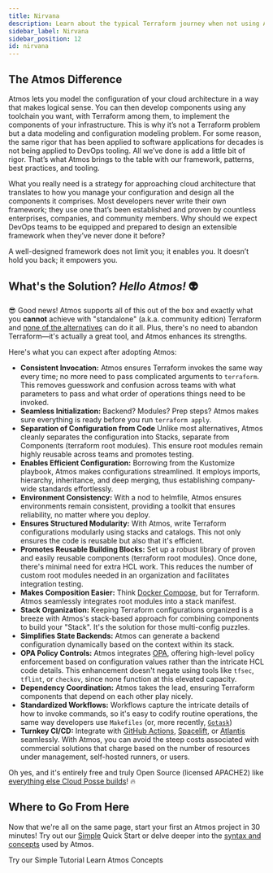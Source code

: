 ```yaml
---
title: Nirvana
description: Learn about the typical Terraform journey when not using Atmos.
sidebar_label: Nirvana
sidebar_position: 12
id: nirvana
---
```


## The Atmos Difference

Atmos lets you model the configuration of your cloud architecture in a way that makes logical sense. 
You can then develop components using any toolchain you want, with Terraform among them, to implement
the components of your infrastructure. This is why it’s not a Terraform problem but a data modeling and
configuration modeling problem. For some reason, the same rigor that has been applied to software applications
for decades is not being applied to DevOps tooling. All we’ve done is add a little bit of rigor. 
That’s what Atmos brings to the table with our framework, patterns, best practices, and tooling.

What you really need is a strategy for approaching cloud architecture that translates to how you manage your configuration
and design all the components it comprises. Most developers never write their own framework; they use one that’s been
established and proven by countless enterprises, companies, and community members. Why should we expect DevOps teams
to be equipped and prepared to design an extensible framework when they’ve never done it before? 

A well-designed framework does not limit you; it enables you. It doesn’t hold you back; it empowers you.

## What's the Solution? *Hello Atmos!* 👽

😎 Good news! Atmos supports all of this out of the box and exactly what you **cannot** achieve with "standalone" (a.k.a. community edition) 
Terraform and [none of the alternatives](/reference/alternatives) can do it all. Plus, there's no need to abandon Terraform—it's actually
a great tool, and Atmos enhances its strengths.

Here's what you can expect after adopting Atmos:

- **Consistent Invocation:** Atmos ensures Terraform invokes the same way every time; no more need to pass complicated arguments to `terraform`. This removes guesswork and confusion across teams with what parameters to pass and what order of operations things need to be invoked.
- **Seamless Initialization:** Backend? Modules? Prep steps? Atmos makes sure everything is ready before you run `terraform apply`.
- **Separation of Configuration from Code** Unlike most alternatives, Atmos cleanly separates the configuration into Stacks, separate from Components (terraform root modules). This ensure root modules remain highly reusable across teams and promotes testing.
- **Enables Efficient Configuration:** Borrowing from the Kustomize playbook, Atmos makes configurations streamlined. It employs imports, hierarchy, inheritance, and deep merging, thus establishing company-wide standards effortlessly.
- **Environment Consistency:** With a nod to helmfile, Atmos ensures environments remain consistent, providing a toolkit that ensures reliability, no matter where you deploy.
- **Ensures Structured Modularity:** With Atmos, write Terraform configurations modularly using stacks and catalogs.
  This not only ensures the code is reusable but also that it's efficient.
- **Promotes Reusable Building Blocks:** Set up a robust library of proven and easily reusable components (terraform root modules). Once done, there's minimal need for extra HCL work. This reduces the number of custom root modules needed in an organization and facilitates integration testing.
- **Makes Composition Easier:** Think [Docker Compose](https://docs.docker.com/compose/intro/features-uses/), but for Terraform. Atmos seamlessly integrates root modules into a stack manifest.
- **Stack Organization:** Keeping Terraform configurations organized is a breeze with Atmos's stack-based approach for combining components to build your "Stack". It's the solution for those multi-config puzzles.
- **Simplifies State Backends:** Atmos can generate a backend configuration dynamically based on the context within its stack.
- **OPA Policy Controls:** Atmos integrates [OPA](https://www.openpolicyagent.org/), offering high-level policy enforcement based on configuration values rather than the intricate HCL code details. This enhancement doesn't negate using tools like `tfsec`, `tflint`, or `checkov`, since none function at this elevated capacity.
- **Dependency Coordination:** Atmos takes the lead, ensuring Terraform components that depend on each other play nicely.
- **Standardized Workflows:** Workflows capture the intricate details of how to invoke commands, so it's easy to codify routine operations, the same way developers use `Makefiles` (or, more recently, [`Gotask`](https://github.com/go-task/task))
- **Turnkey CI/CD:** Integrate with [GitHub Actions](https://atmos.tools/integrations/github-actions), [Spacelift](https://atmos.tools/integrations/spacelift), or [Atlantis](https://atmos.tools/integrations/atlantis) seamlessly. With Atmos, you can avoid the steep costs associated with commercial solutions that charge based on the number of resources under management, self-hosted runners, or users.

Oh yes, and it's entirely free and truly Open Source (licensed APACHE2) like [everything else Cloud Posse builds](https://github.com/cloudposse)! 🔥

## Where to Go From Here

Now that we're all on the same page, start your first an Atmos project in 30 minutes! 
Try out our [Simple](/quick-start/simple) Quick Start or delve deeper into the [syntax and concepts](/core-concepts) used by Atmos.

<Link
    to="/quick-start/simple"
    className="button button--lg button--primary">
    Try our Simple Tutorial
</Link>

<Link
    to="/core-concepts"
    className="button button--lg button--outline button--primary ml20">
    Learn Atmos Concepts
</Link>
